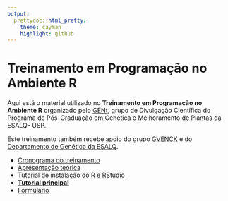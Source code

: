 ```yaml
---
output:
  prettydoc::html_pretty:
    theme: cayman
    highlight: github
---
```


# Treinamento em Programação no Ambiente R

Aqui está o material utilizado no **Treinamento em Programação no Ambiente R** organizado pelo [GENt](https://gent-esalq.github.io/), grupo de Divulgação Científica do Programa de Pós-Graduação em Genética e Melhoramento de Plantas da ESALQ- USP.

Este treinamento também recebe apoio do grupo [GVENCK](https://gvenck.github.io/1home.html) e do [Departamento de Genética da ESALQ](http://www.genetica.esalq.usp.br/).

* [Cronograma do treinamento](cronograma.html)
* [Apresentação teórica](teorica/teorica.html)
* [Tutorial de instalação do R e RStudio](Tutorial_instalacao.html)
* [**Tutorial principal**](cursoR.html)
* [Formulário](https://forms.gle/ULLuhHm5fA55sPUN6)